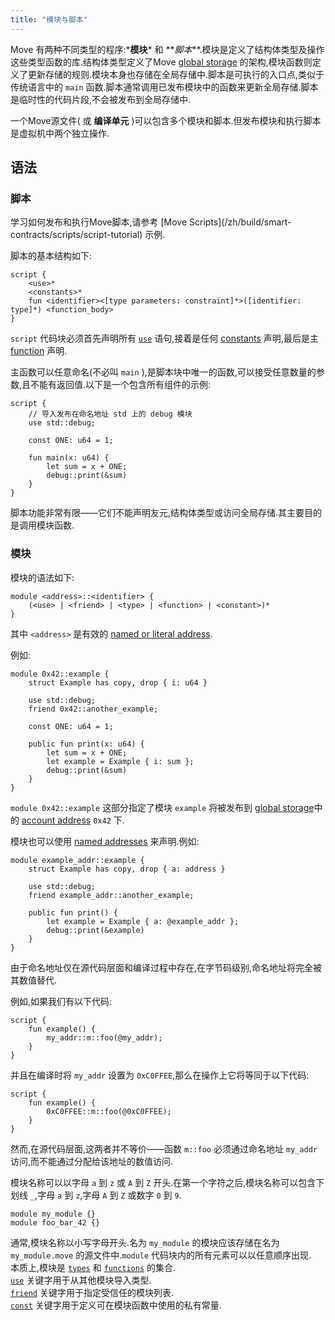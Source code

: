 ```yaml
---
title: "模块与脚本"
---
```



Move 有两种不同类型的程序:\***模块**\* 和 \*\*_脚本_\*\*.模块是定义了结构体类型及操作这些类型函数的库.结构体类型定义了Move [global storage](/zh/build/smart-contracts/book/global-storage-structure) 的架构,模块函数则定义了更新存储的规则.模块本身也存储在全局存储中.脚本是可执行的入口点,类似于传统语言中的 `main` 函数.脚本通常调用已发布模块中的函数来更新全局存储.脚本是临时性的代码片段,不会被发布到全局存储中.

一个Move源文件( 或 **编译单元** )可以包含多个模块和脚本.但发布模块和执行脚本是虚拟机中两个独立操作.

## 语法

### 脚本

<Aside type="note">
  学习如何发布和执行Move脚本,请参考 [Move Scripts](/zh/build/smart-contracts/scripts/script-tutorial) 示例.
</Aside>

脚本的基本结构如下:

```text
script {
    <use>*
    <constants>*
    fun <identifier><[type parameters: constraint]*>([identifier: type]*) <function_body>
}
```

`script` 代码块必须首先声明所有 [`use`](/zh/build/smart-contracts/book/uses) 语句,接着是任何 [constants](/zh/build/smart-contracts/book/constants) 声明,最后是主 [function](/zh/build/smart-contracts/book/functions) 声明.

主函数可以任意命名(不必叫 `main` ),是脚本块中唯一的函数,可以接受任意数量的参数,且不能有返回值.以下是一个包含所有组件的示例:

```move
script {
    // 导入发布在命名地址 std 上的 debug 模块
    use std::debug;

    const ONE: u64 = 1;

    fun main(x: u64) {
        let sum = x + ONE;
        debug::print(&sum)
    }
}
```

脚本功能非常有限——它们不能声明友元,结构体类型或访问全局存储.其主要目的是调用模块函数.

### 模块

模块的语法如下:

```move
module <address>::<identifier> {
    (<use> | <friend> | <type> | <function> | <constant>)*
}
```

其中 `<address>` 是有效的 [named or literal address](/zh/build/smart-contracts/book/address).

例如:

```move
module 0x42::example {
    struct Example has copy, drop { i: u64 }

    use std::debug;
    friend 0x42::another_example;

    const ONE: u64 = 1;

    public fun print(x: u64) {
        let sum = x + ONE;
        let example = Example { i: sum };
        debug::print(&sum)
    }
}
```

`module 0x42::example` 这部分指定了模块 `example` 将被发布到 [global storage](/zh/build/smart-contracts/book/global-storage-structure)中的 [account address](/zh/build/smart-contracts/book/address) `0x42` 下.

模块也可以使用 [named addresses](/zh/build/smart-contracts/book/address) 来声明.例如:

```move
module example_addr::example {
    struct Example has copy, drop { a: address }

    use std::debug;
    friend example_addr::another_example;

    public fun print() {
        let example = Example { a: @example_addr };
        debug::print(&example)
    }
}
```

由于命名地址仅在源代码层面和编译过程中存在,在字节码级别,命名地址将完全被其数值替代.

例如,如果我们有以下代码:

```move
script {
    fun example() {
        my_addr::m::foo(@my_addr);
    }
}
```

并且在编译时将 `my_addr` 设置为 `0xC0FFEE`,那么在操作上它将等同于以下代码:

```move
script {
    fun example() {
        0xC0FFEE::m::foo(@0xC0FFEE);
    }
}
```

然而,在源代码层面,这两者并不等价——函数 `m::foo` 必须通过命名地址 `my_addr` 访问,而不能通过分配给该地址的数值访问.

模块名称可以以字母 `a` 到 `z` 或 `A` 到 `Z` 开头.在第一个字符之后,模块名称可以包含下划线 `_`,字母 `a` 到 `z`,字母 `A` 到 `Z` 或数字 `0` 到 `9`.

```move
module my_module {}
module foo_bar_42 {}
```

通常,模块名称以小写字母开头.名为 `my_module` 的模块应该存储在名为 `my_module.move` 的源文件中.`module` 代码块内的所有元素可以以任意顺序出现.\
本质上,模块是 [`types`](/zh/build/smart-contracts/book/structs-and-resources) 和 [`functions`](/zh/build/smart-contracts/book/functions) 的集合.\
[`use`](/zh/build/smart-contracts/book/uses) 关键字用于从其他模块导入类型.\
[`friend`](/zh/build/smart-contracts/book/friends) 关键字用于指定受信任的模块列表.\
[`const`](/zh/build/smart-contracts/book/constants) 关键字用于定义可在模块函数中使用的私有常量.
